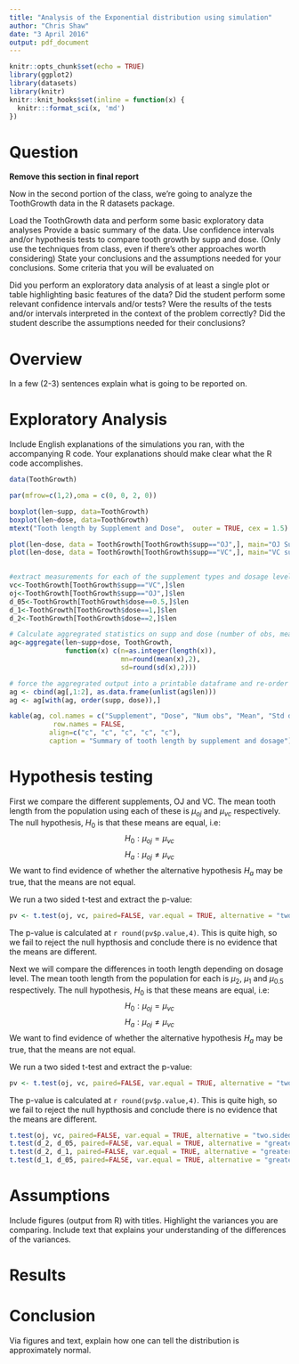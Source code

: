 ```yaml
---
title: "Analysis of the Exponential distribution using simulation"
author: "Chris Shaw"
date: "3 April 2016"
output: pdf_document
---
```


```r
knitr::opts_chunk$set(echo = TRUE)
library(ggplot2)
library(datasets)
library(knitr)
knitr::knit_hooks$set(inline = function(x) {
  knitr:::format_sci(x, 'md')
})
```


# Question

**Remove this section in final report**

Now in the second portion of the class, we're going to analyze the ToothGrowth data in the R datasets package.

Load the ToothGrowth data and perform some basic exploratory data analyses
Provide a basic summary of the data.
Use confidence intervals and/or hypothesis tests to compare tooth growth by supp and dose. (Only use the techniques from class, even if there's other approaches worth considering)
State your conclusions and the assumptions needed for your conclusions.
Some criteria that you will be evaluated on

Did you perform an exploratory data analysis of at least a single plot or table highlighting basic features of the data?
Did the student perform some relevant confidence intervals and/or tests?
Were the results of the tests and/or intervals interpreted in the context of the problem correctly?
Did the student describe the assumptions needed for their conclusions?

# Overview

In a few (2-3) sentences explain what is going to be reported on.

# Exploratory Analysis

Include English explanations of the simulations you ran, with the accompanying R code. Your explanations should make clear what the R code accomplishes.


```r
data(ToothGrowth)

par(mfrow=c(1,2),oma = c(0, 0, 2, 0))

boxplot(len~supp, data=ToothGrowth)
boxplot(len~dose, data=ToothGrowth)
mtext("Tooth length by Supplement and Dose",  outer = TRUE, cex = 1.5)

plot(len~dose, data = ToothGrowth[ToothGrowth$supp=="OJ",], main="OJ Supplement")
plot(len~dose, data = ToothGrowth[ToothGrowth$supp=="VC",], main="VC supplement")
 

```

```r
#extract measurements for each of the supplement types and dosage levels
vc<-ToothGrowth[ToothGrowth$supp=="VC",]$len
oj<-ToothGrowth[ToothGrowth$supp=="OJ",]$len
d_05<-ToothGrowth[ToothGrowth$dose==0.5,]$len
d_1<-ToothGrowth[ToothGrowth$dose==1,]$len
d_2<-ToothGrowth[ToothGrowth$dose==2,]$len

# Calculate aggregrated statistics on supp and dose (number of obs, mean and sd)
ag<-aggregate(len~supp+dose, ToothGrowth, 
              function(x) c(n=as.integer(length(x)), 
                            mn=round(mean(x),2), 
                            sd=round(sd(x),2)))

# force the aggregrated output into a printable dataframe and re-order
ag <- cbind(ag[,1:2], as.data.frame(unlist(ag$len)))
ag <- ag[with(ag, order(supp, dose)),]

kable(ag, col.names = c("Supplement", "Dose", "Num obs", "Mean", "Std dev"),
           row.names = FALSE,
          align=c("c", "c", "c", "c", "c"),
          caption = "Summary of tooth length by supplement and dosage")
```

# Hypothesis testing

First we compare the different supplements, OJ and VC.  The mean tooth length from the population using each of these is $\mu_{oj}$ and $\mu_{vc}$ respectively.  The null hypothesis, $H_0$ is that these means are equal, i.e: 
$$H_0 : \mu_{oj} = \mu_{vc}$$
$$H_a : \mu_{oj} \neq \mu_{vc}$$
We want to find evidence of whether the alternative hypothesis $H_a$ may be true, that the means are not equal.

We run a two sided t-test and extract the p-value:

```r
pv <- t.test(oj, vc, paired=FALSE, var.equal = TRUE, alternative = "two.sided")
```

The p-value is calculated at `r round(pv$p.value,4)`.  This is quite high, so we fail to reject the null hypthosis and conclude there is no evidence that the means are different.

Next we will compare the differences in tooth length depending on dosage level.  The mean tooth length from the population for each is $\mu_2$, $\mu_1$ and $\mu_{0.5}$ respectively.  The null hypothesis, $H_0$ is that these means are equal, i.e: 
$$H_0 : \mu_{oj} = \mu_{vc}$$
$$H_a : \mu_{oj} \neq \mu_{vc}$$
We want to find evidence of whether the alternative hypothesis $H_a$ may be true, that the means are not equal.

We run a two sided t-test and extract the p-value:

```r
pv <- t.test(oj, vc, paired=FALSE, var.equal = TRUE, alternative = "two.sided")
```

The p-value is calculated at `r round(pv$p.value,4)`.  This is quite high, so we fail to reject the null hypthosis and conclude there is no evidence that the means are different.

```r

t.test(oj, vc, paired=FALSE, var.equal = TRUE, alternative = "two.sided")
t.test(d_2, d_05, paired=FALSE, var.equal = TRUE, alternative = "greater")
t.test(d_2, d_1, paired=FALSE, var.equal = TRUE, alternative = "greater")
t.test(d_1, d_05, paired=FALSE, var.equal = TRUE, alternative = "greater")

```




# Assumptions
Include figures (output from R) with titles. Highlight the variances you are comparing. Include text that explains your understanding of the differences of the variances.

# Results


# Conclusion

Via figures and text, explain how one can tell the distribution is approximately normal.


